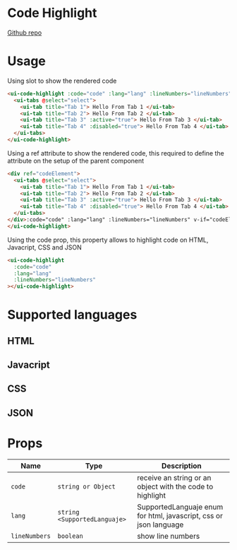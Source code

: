 
# Code Highlight

[Github repo](https://github.com/unicoderns/ui/tree/master/packages/code-highlight)

# Usage

Using slot to show the rendered code

```html
<ui-code-highlight :code="code" :lang="lang" :lineNumbers="lineNumbers">
  <ui-tabs @select="select">
    <ui-tab title="Tab 1"> Hello From Tab 1 </ui-tab>
    <ui-tab title="Tab 2"> Hello From Tab 2 </ui-tab>
    <ui-tab title="Tab 3" :active="true"> Hello From Tab 3 </ui-tab>
    <ui-tab title="Tab 4" :disabled="true"> Hello From Tab 4 </ui-tab>
  </ui-tabs>
</ui-code-highlight>
```

Using a ref attribute to show the rendered code, this required to define the attribute on the setup of the parent component

```html
<div ref="codeElement">
  <ui-tabs @select="select">
    <ui-tab title="Tab 1"> Hello From Tab 1 </ui-tab>
    <ui-tab title="Tab 2"> Hello From Tab 2 </ui-tab>
    <ui-tab title="Tab 3" :active="true"> Hello From Tab 3 </ui-tab>
    <ui-tab title="Tab 4" :disabled="true"> Hello From Tab 4 </ui-tab>
  </ui-tabs>
</div>:code="code" :lang="lang" :lineNumbers="lineNumbers" v-if="codeElement" :code="codeElement">
</ui-code-highlight>
```

Using the code prop, this property allows to highlight code on HTML, Javacript, CSS and JSON

```html
<ui-code-highlight
  :code="code"
  :lang="lang"
  :lineNumbers="lineNumbers"
></ui-code-highlight>
```

# Supported languages

## HTML

<Canvas>
  <Story id="ui-codehighlight--default" />
</Canvas>

## Javacript

<Canvas>
  <Story id="ui-codehighlight--javascript" />
</Canvas>

## CSS

<Canvas>
  <Story id="ui-codehighlight--css" />
</Canvas>

## JSON

<Canvas>
  <Story id="ui-codehighlight--json" />
</Canvas>

# Props

| Name          | Type                         | Description                                                       |
| ------------- | ---------------------------- | ----------------------------------------------------------------- |
| `code`        | `string or Object`           | receive an string or an object with the code to highlight         |
| `lang`        | `string <SupportedLanguaje>` | SupportedLanguaje enum for html, javascript, css or json language |
| `lineNumbers` | `boolean`                    | show line numbers                                                 |
